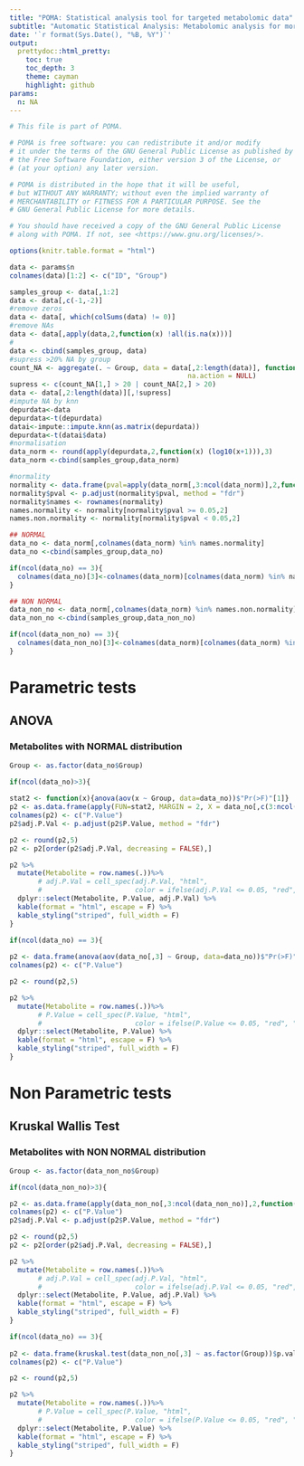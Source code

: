 ```yaml
---
title: "POMA: Statistical analysis tool for targeted metabolomic data"
subtitle: "Automatic Statistical Analysis: Metabolomic analysis for more than 2 groups using default 'Pre-processing' by POMA"
date: '`r format(Sys.Date(), "%B, %Y")`'
output:
  prettydoc::html_pretty:
    toc: true
    toc_depth: 3
    theme: cayman
    highlight: github
params:
  n: NA
---
```


```r
# This file is part of POMA.

# POMA is free software: you can redistribute it and/or modify
# it under the terms of the GNU General Public License as published by
# the Free Software Foundation, either version 3 of the License, or
# (at your option) any later version.

# POMA is distributed in the hope that it will be useful,
# but WITHOUT ANY WARRANTY; without even the implied warranty of
# MERCHANTABILITY or FITNESS FOR A PARTICULAR PURPOSE. See the
# GNU General Public License for more details.

# You should have received a copy of the GNU General Public License
# along with POMA. If not, see <https://www.gnu.org/licenses/>.

options(knitr.table.format = "html") 

data <- params$n
colnames(data)[1:2] <- c("ID", "Group")
```

```r
samples_group <- data[,1:2]
data <- data[,c(-1,-2)]
#remove zeros
data <- data[, which(colSums(data) != 0)]
#remove NAs
data <- data[,apply(data,2,function(x) !all(is.na(x)))] 
#
data <- cbind(samples_group, data)
#supress >20% NA by group
count_NA <- aggregate(. ~ Group, data = data[,2:length(data)], function(x) {100*(sum(is.na(x))/(sum(is.na(x))+sum(!is.na(x))))}, 
                                            na.action = NULL)
supress <- c(count_NA[1,] > 20 | count_NA[2,] > 20)
data <- data[,2:length(data)][,!supress]
#impute NA by knn
depurdata<-data
depurdata<-t(depurdata)
datai<-impute::impute.knn(as.matrix(depurdata))
depurdata<-t(datai$data)
#normalisation
data_norm <- round(apply(depurdata,2,function(x) (log10(x+1))),3)
data_norm <-cbind(samples_group,data_norm)
```

```r
#normality
normality <- data.frame(pval=apply(data_norm[,3:ncol(data_norm)],2,function(x) {shapiro.test(x)$p.value}))
normality$pval <- p.adjust(normality$pval, method = "fdr")
normality$names <- rownames(normality)
names.normality <- normality[normality$pval >= 0.05,2]
names.non.normality <- normality[normality$pval < 0.05,2]
```

```r
## NORMAL
data_no <- data_norm[,colnames(data_norm) %in% names.normality]
data_no <-cbind(samples_group,data_no)

if(ncol(data_no) == 3){
  colnames(data_no)[3]<-colnames(data_norm)[colnames(data_norm) %in% names.normality]
}

## NON NORMAL
data_non_no <- data_norm[,colnames(data_norm) %in% names.non.normality]
data_non_no <-cbind(samples_group,data_non_no)

if(ncol(data_non_no) == 3){
  colnames(data_non_no)[3]<-colnames(data_norm)[colnames(data_norm) %in% names.non.normality]
}

```

# Parametric tests

## ANOVA

### Metabolites with NORMAL distribution

```r

Group <- as.factor(data_no$Group)

if(ncol(data_no)>3){
  
stat2 <- function(x){anova(aov(x ~ Group, data=data_no))$"Pr(>F)"[1]}
p2 <- as.data.frame(apply(FUN=stat2, MARGIN = 2, X = data_no[,c(3:ncol(data_no))]))
colnames(p2) <- c("P.Value")
p2$adj.P.Val <- p.adjust(p2$P.Value, method = "fdr")

p2 <- round(p2,5)
p2 <- p2[order(p2$adj.P.Val, decreasing = FALSE),]

p2 %>%
  mutate(Metabolite = row.names(.))%>%
       # adj.P.Val = cell_spec(adj.P.Val, "html", 
       #                       color = ifelse(adj.P.Val <= 0.05, "red", "black"))) %>%
  dplyr::select(Metabolite, P.Value, adj.P.Val) %>%
  kable(format = "html", escape = F) %>%
  kable_styling("striped", full_width = F)
}

if(ncol(data_no) == 3){
  
p2 <- data.frame(anova(aov(data_no[,3] ~ Group, data=data_no))$"Pr(>F)"[1])
colnames(p2) <- c("P.Value")

p2 <- round(p2,5)

p2 %>%
  mutate(Metabolite = row.names(.))%>%
       # P.Value = cell_spec(P.Value, "html", 
       #                       color = ifelse(P.Value <= 0.05, "red", "black"))) %>%
  dplyr::select(Metabolite, P.Value) %>%
  kable(format = "html", escape = F) %>%
  kable_styling("striped", full_width = F)
}

```

# Non Parametric tests 

## Kruskal Wallis Test

### Metabolites with NON NORMAL distribution

```r

Group <- as.factor(data_non_no$Group)

if(ncol(data_non_no)>3){

p2 <- as.data.frame(apply(data_non_no[,3:ncol(data_non_no)],2,function(x){kruskal.test(x ~ as.factor(Group))$p.value}))
colnames(p2) <- c("P.Value")
p2$adj.P.Val <- p.adjust(p2$P.Value, method = "fdr")

p2 <- round(p2,5)
p2 <- p2[order(p2$adj.P.Val, decreasing = FALSE),]

p2 %>%
  mutate(Metabolite = row.names(.))%>%
       # adj.P.Val = cell_spec(adj.P.Val, "html", 
       #                       color = ifelse(adj.P.Val <= 0.05, "red", "black"))) %>%
  dplyr::select(Metabolite, P.Value, adj.P.Val) %>%
  kable(format = "html", escape = F) %>%
  kable_styling("striped", full_width = F)
}

if(ncol(data_no) == 3){
  
p2 <- data.frame(kruskal.test(data_non_no[,3] ~ as.factor(Group))$p.value)
colnames(p2) <- c("P.Value")

p2 <- round(p2,5)

p2 %>%
  mutate(Metabolite = row.names(.))%>%
       # P.Value = cell_spec(P.Value, "html", 
       #                       color = ifelse(P.Value <= 0.05, "red", "black"))) %>%
  dplyr::select(Metabolite, P.Value) %>%
  kable(format = "html", escape = F) %>%
  kable_styling("striped", full_width = F)
}
```

